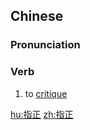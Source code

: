 ==Chinese==
{{zh-forms}}

===Pronunciation===
{{zh-pron
|m=zhǐzhèng
|c=zi2 zing3
|mn=chí-chèng
|cat=v
}}

===Verb===
{{zh-verb}}

# to [[critique]] {{gloss|errors and omissions}}
#: {{zh-x|作者 水平 有限，如 有 錯漏，望 大家 指正。|The author's ability has its limits; feedback regarding errors and omissions is welcome.}}
#: {{zh-x|歡迎 批評 指正|your comments are appreciated}}

[[hu:指正]]
[[zh:指正]]